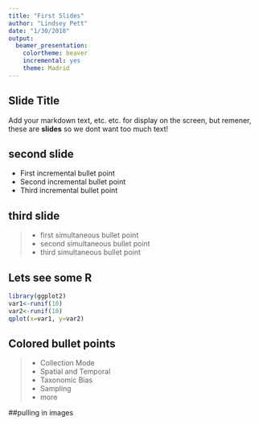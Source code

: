 ```yaml
---
title: "First Slides"
author: "Lindsey Pett"
date: "1/30/2018"
output: 
  beamer_presentation: 
    colortheme: beaver
    incremental: yes
    theme: Madrid
---
```

## Slide Title

Add your markdown text, etc. etc. for display on the screen, but remener, these are **slides** so we dont want too much text!

## second slide

- First incremental bullet point
- Second incremental bullet point
- Third incremental bullet point

## third slide
>- first simultaneous bullet point
>- second simultaneous bullet point
>- third simultaneous bullet point

## Lets see some R

```r
library(ggplot2)
var1<-runif(10)
var2<-runif(10)
qplot(x=var1, y=var2)
```

## Colored bullet points
>- Collection Mode
>- \color{gray} Spatial and Temporal
>- \color{red} Taxonomic Bias
>- \color{gray} Sampling \color{black}
>- more

##pulling in images
 \begin{picture}(320,250)
 \put(65,20){\includegraphics[height=8cm]{celtic.jpg}}
 \put(00,50){\begin{minipage}[t]{1\linewidth}
 \end{minipage}}
 \end{picture}

